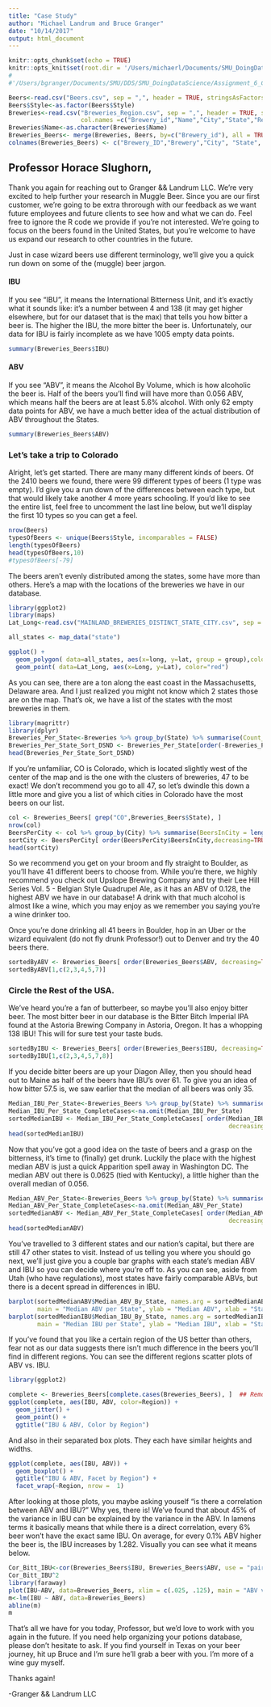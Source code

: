 ```yaml
---
title: "Case Study"
author: "Michael Landrum and Bruce Granger"
date: "10/14/2017"
output: html_document
---
```



```r
knitr::opts_chunk$set(echo = TRUE)
knitr::opts_knit$set(root.dir = '/Users/michaerl/Documents/SMU_DoingDataScience/Assignment_6_CaseStudy_1/DATA')
#
#'/Users/bgranger/Documents/SMU/DDS/SMU_DoingDataScience/Assignment_6_CaseStudy_1/DATA'
```

``` r
Beers<-read.csv("Beers.csv", sep = ",", header = TRUE, stringsAsFactors = FALSE)
Beers$Style<-as.factor(Beers$Style)
Breweries<-read.csv("Breweries_Region.csv", sep = ",", header = TRUE, stringsAsFactors = TRUE, 
                    col.names =c("Brewery_id","Name","City","State","Region"))
Breweries$Name<-as.character(Breweries$Name)
Breweries_Beers<- merge(Breweries, Beers, by=c("Brewery_id"), all = TRUE)
colnames(Breweries_Beers) <- c("Brewery_ID","Brewery","City", "State", "Region", "Beer_Name", "Beer_ID", "ABV", "IBU", "Beer_Style", "Ounces")
```

## Professor Horace Slughorn,

Thank you again for reaching out to Granger && Landrum LLC. We're very excited to help further your research in Muggle Beer. Since you are our first customer, we're going to be extra throrough with our feedback as we want future employees and future clients to see how and what we can do. Feel free to ignore the R code we provide if you're not interested. We're going to focus on the beers found in the United States, but you're welcome to have us expand our research to other countries in the future. 

Just in case wizard beers use different terminology, we'll give you a quick run down on some of the (muggle) beer jargon. 

#### IBU 
If you see "IBU", it means the International Bitterness Unit, and it's exactly what it sounds like: it's a number between 4 and 138 (it may get higher elsewhere, but for our dataset that is the max) that tells you how bitter a beer is. The higher the IBU, the more bitter the beer is. Unfortunately, our data for IBU is fairly incomplete as we have 1005 empty data points.

```r

summary(Breweries_Beers$IBU)

```

#### ABV
If you see "ABV", it means the Alcohol By Volume, which is how alcoholic the beer is. Half of the beers you'll find will have more than 0.056 ABV, which means half the beers are at least 5.6% alcohol. With only 62 empty data points for ABV, we have a much better idea of the actual distribution of ABV throughout the States. 

```r

summary(Breweries_Beers$ABV)

```


### Let's take a trip to Colorado 
Alright, let's get started. There are many many different kinds of beers. Of the 2410 beers we found, there were 99 different types of beers (1 type was empty). I'd give you a run down of the differences between each type, but that would likely take another 4 more years schooling. If you'd like to see the entire list, feel free to uncomment the last line below, but we'll display the first 10 types so you can get a feel.

```r
nrow(Beers)
typesOfBeers <- unique(Beers$Style, incomparables = FALSE)
length(typesOfBeers)
head(typesOfBeers,10)
#typesOfBeers[-79]  

```

The beers aren't evenly distributed among the states, some have more than others. Here's a map with the locations of the breweries we have in our database.

``` r
library(ggplot2)
library(maps)
Lat_Long<-read.csv("MAINLAND_BREWERIES_DISTINCT_STATE_CITY.csv", sep = ",", header = TRUE, stringsAsFactors = TRUE)

all_states <- map_data("state")

ggplot() + 
  geom_polygon( data=all_states, aes(x=long, y=lat, group = group),colour="white", fill="grey10" ) +
  geom_point( data=Lat_Long, aes(x=Long, y=Lat), color="red")

```


As you can see, there are a ton along the east coast in the Massachusetts, Delaware area. And I just realized you might not know which 2 states those are on the map. That's ok, we have a list of the states with the most breweries in them.

```r
library(magrittr)
library(dplyr)
Breweries_Per_State<-Breweries %>% group_by(State) %>% summarise(Count_By_State = length(State))
Breweries_Per_State_Sort_DSND <- Breweries_Per_State[order(-Breweries_Per_State$Count_By_State),] 
head(Breweries_Per_State_Sort_DSND)
```

If you're unfamiliar, CO is Colorado, which is located slightly west of the center of the map and is the one with the clusters of breweries, 47 to be exact! We don't recommend you go to all 47, so let's dwindle this down a little more and give you a list of which cities in Colorado have the most beers on our list. 

```r

col <- Breweries_Beers[ grep("CO",Breweries_Beers$State), ]
nrow(col)
BeersPerCity <- col %>% group_by(City) %>% summarise(BeersInCity = length(City))
sortCity <- BeersPerCity[ order(BeersPerCity$BeersInCity,decreasing=TRUE), ]
head(sortCity)

```

So we recommend you get on your broom and fly straight to Boulder, as you'll have 41 different beers to choose from. While you're there, we highly recommend you check out Upslope Brewing Company and try their Lee Hill Series Vol. 5 - Belgian Style Quadrupel Ale, as it has an ABV of 0.128, the highest ABV we have in our database! A drink with that much alcohol is almost like a wine, which you may enjoy as we remember you saying you're a wine drinker too.

Once you're done drinking all 41 beers in Boulder, hop in an Uber or the wizard equivalent (do not fly drunk Professor!) out to Denver and try the 40 beers there.

```r
sortedByABV <- Breweries_Beers[ order(Breweries_Beers$ABV, decreasing=TRUE), ]  
sortedByABV[1,c(2,3,4,5,7)]
```

### Circle the Rest of the USA.

We've heard you're a fan of butterbeer, so maybe you'll also enjoy bitter beer. The most bitter beer in our database is the Bitter Bitch Imperial IPA found at the Astoria Brewing Company in Astoria, Oregon. It has a whopping 138 IBU! This will for sure test your taste buds.

``` r

sortedByIBU <- Breweries_Beers[ order(Breweries_Beers$IBU, decreasing=TRUE), ]
sortedByIBU[1,c(2,3,4,5,7,8)]

```

If you decide bitter beers are up your Diagon Alley, then you should head out to Maine as half of the beers have IBU's over 61. To give you an idea of how bitter 57.5 is, we saw earlier that the median of all beers was only 35.

``` r

Median_IBU_Per_State<-Breweries_Beers %>% group_by(State) %>% summarise(Median_IBU_By_State = median(IBU,na.rm=TRUE))
Median_IBU_Per_State_CompleteCases<-na.omit(Median_IBU_Per_State)
sortedMedianIBU <- Median_IBU_Per_State_CompleteCases[ order(Median_IBU_Per_State_CompleteCases$Median_IBU_By_State, 
                                                             decreasing=TRUE), ]
head(sortedMedianIBU)

```

Now that you've got a good idea on the taste of beers and a grasp on the bitterness, it's time to (finally) get drunk. Luckily the place with the highest median ABV is just a quick Apparition spell away in Washington DC. The median ABV out there is 0.0625 (tied with Kentucky), a little higher than the overall median of 0.056.

``` r

Median_ABV_Per_State<-Breweries_Beers %>% group_by(State) %>% summarise(Median_ABV_By_State = median(ABV,na.rm=TRUE))
Median_ABV_Per_State_CompleteCases<-na.omit(Median_ABV_Per_State)
sortedMedianABV <- Median_ABV_Per_State_CompleteCases[ order(Median_ABV_Per_State_CompleteCases$Median_ABV_By_State,
                                                             decreasing=TRUE), ]
head(sortedMedianABV)

```

You've travelled to 3 different states and our nation's capital, but there are still 47 other states to visit. Instead of us telling you where you should go next, we'll just give you a couple bar graphs with each state's median ABV and IBU so you can decide where you're off to. As you can see, aside from Utah (who have regulations), most states have fairly comparable ABVs, but there is a decent spread in differences in IBU.

``` r

barplot(sortedMedianABV$Median_ABV_By_State, names.arg = sortedMedianABV$State,las=2,
        main = "Median ABV per State", ylab = "Median ABV", xlab = "State")
barplot(sortedMedianIBU$Median_IBU_By_State, names.arg = sortedMedianIBU$State,las=2,
        main = "Median IBU per State", ylab = "Median IBU", xlab = "State")

```

If you've found that you like a certain region of the US better than others, fear not as our data suggests there isn't much difference in the beers you'll find in different regions. You can see the different regions scatter plots of ABV vs. IBU.

``` r
library(ggplot2)

complete <- Breweries_Beers[complete.cases(Breweries_Beers), ]  ## Remove the NAs
ggplot(complete, aes(IBU, ABV, color=Region)) +
  geom_jitter() +
  geom_point() +
  ggtitle("IBU & ABV, Color by Region")
```

And also in their separated box plots. They each have similar heights and widths.

```r
ggplot(complete, aes(IBU, ABV)) +
  geom_boxplot() +
  ggtitle("IBU & ABV, Facet by Region") +
  facet_wrap(~Region, nrow =  1)
```

After looking at those plots, you maybe asking youself "is there a correlation between ABV and IBU?" Why yes, there is! We've found that about 45% of the variance in IBU can be explained by the variance in the ABV. In lamens terms it basically means that while there is a direct correlation, every 6% beer won't have the exact same IBU. On average, for every 0.1% ABV higher the beer is, the IBU increases by 1.282. Visually you can see what it means below.

``` r
Cor_Bitt_IBU<-cor(Breweries_Beers$IBU, Breweries_Beers$ABV, use = "pairwise.complete.obs", method="pearson")
Cor_Bitt_IBU^2
library(faraway)
plot(IBU~ABV, data=Breweries_Beers, xlim = c(.025, .125), main = "ABV vs IBU")
m<-lm(IBU ~ ABV, data=Breweries_Beers)
abline(m)
m

```

That's all we have for you today, Professor, but we'd love to work with you again in the future. If you need help organizing your potions database, please don't hesitate to ask. If you find yourself in Texas on your beer journey, hit up Bruce and I'm sure he'll grab a beer with you. I'm more of a wine guy myself.

Thanks again!

-Granger && Landrum LLC